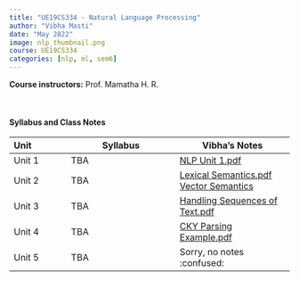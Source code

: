 ```yaml
---
title: "UE19CS334 - Natural Language Processing"
author: "Vibha Masti"
date: "May 2022"
image: nlp_thumbnail.png
course: UE19CS334
categories: [nlp, ml, sem6]
---
```


**Course instructors:** Prof. Mamatha H. R.

<br>


#### Syllabus and Class Notes

| Unit              | Syllabus                         |       Vibha's Notes                |
| :---------------- | -------------------------------- | ---------------------------------- |
| Unit 1            |  TBA  | [NLP Unit 1.pdf](NLP%20Unit%201.pdf) |
| Unit 2            | TBA | [Lexical Semantics.pdf](Lexical%20Semantics.pdf) \
                            [Vector Semantics](Vector%20Semantics.pdf) |
| Unit 3            | TBA  | [Handling Sequences of Text.pdf](Handling%20Sequences%20of%20Text.pdf) |
| Unit 4            | TBA | [CKY Parsing Example.pdf](CKY%20Parsing%20Example.pdf) |
| Unit 5            | TBA | Sorry, no notes :confused: |


<br>


<!-- #### Textbooks: 

-  **T1**: "Learning PHP, MySQL & JavaScript", Robin Nixon. May 2018, 5th edition, O'Reilly Media, Inc.
-  **T2**: "Pro MERN Stack: Full Stack Web App Development with Mongo, Express, React, and Node", by Vasan Subramanian. March 2017, Apress

<br>

#### Reference Books:

- **R1**: "Beginning Node.js, Express & MongoDB Development", Greg Lim, July 2019
- **R2**: "Learning React, Functional Web Development with React and Redux", Alex Banks and Eve Porcello, May 2017, O'Reilly Media, Inc.

<br> -->
